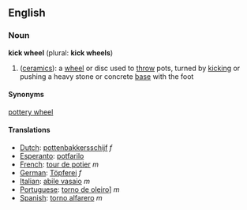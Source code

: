 ==English==

===Noun===
'''kick wheel''' (plural: '''kick wheels''')

# ([[ceramic]]s): a [[wheel]] or disc used to [[throw]] pots, turned by [[kick]]ing or pushing a heavy stone or concrete [[base]] with the foot

====Synonyms====
[[pottery wheel]]

====Translations====
*[[Dutch]]: [[pottenbakkersschijf]] ''f''
*[[Esperanto]]: [[potfarilo]]
*[[French]]: [[tour de potier]] ''m''
*[[German]]: [[Töpferei]] ''f''
*[[Italian]]: [[abile vasaio]] ''m''
*[[Portuguese]]: [[torno de oleiro]]] ''m''
*[[Spanish]]: [[torno alfarero]] ''m''